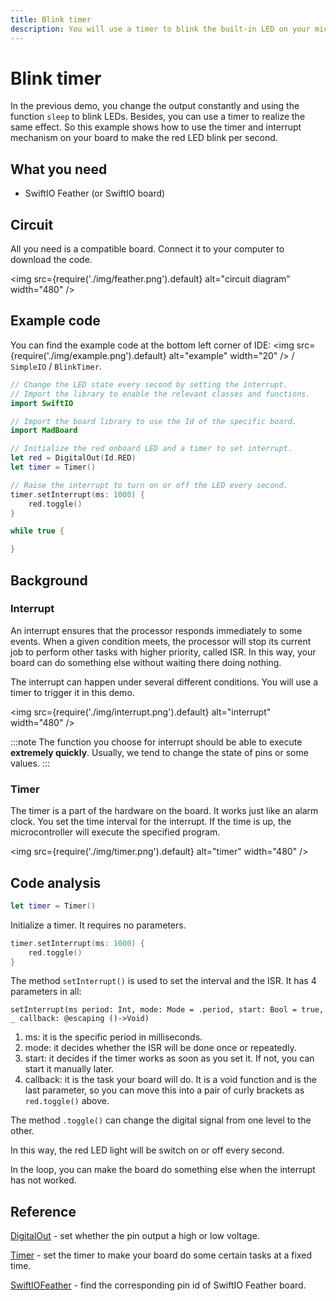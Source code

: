 ```yaml
---
title: Blink timer
description: You will use a timer to blink the built-in LED on your microcontroller board using several lines of Swift code.
---
```


# Blink timer

In the previous demo, you change the output constantly and using the function `sleep` to blink LEDs. Besides, you can use a timer to realize the same effect. So this example shows how to use the timer and interrupt mechanism on your board to make the red LED blink per second.

## What you need

- SwiftIO Feather (or SwiftIO board) 


## Circuit

All you need is a compatible board. Connect it to your computer to download the code.


<img
  src={require('./img/feather.png').default}
  alt="circuit diagram" width="480"
/>


## Example code
You can find the example code at the bottom left corner of IDE: <img
  src={require('./img/example.png').default}
  alt="example" width="20"
/> / `SimpleIO` / `BlinkTimer`.

```swift
// Change the LED state every second by setting the interrupt.
// Import the library to enable the relevant classes and functions.
import SwiftIO

// Import the board library to use the Id of the specific board.
import MadBoard

// Initialize the red onboard LED and a timer to set interrupt.
let red = DigitalOut(Id.RED)
let timer = Timer()

// Raise the interrupt to turn on or off the LED every second.
timer.setInterrupt(ms: 1000) {
    red.toggle()
}

while true {

}
```

## Background

### Interrupt

An interrupt ensures that the processor responds immediately to some events. When a given condition meets, the processor will stop its current job to perform other tasks with higher priority, called ISR. In this way, your board can do something else without waiting there doing nothing.

The interrupt can happen under several different conditions. You will use a timer to trigger it in this demo.


<img
  src={require('./img/interrupt.png').default}
  alt="interrupt" width="480"
/>

:::note
The function you choose for interrupt should be able to execute **extremely quickly**. Usually, we tend to change the state of pins or some values. 
:::

###  Timer

The timer is a part of the hardware on the board. It works just like an alarm clock. You set the time interval for the interrupt. If the time is up, the microcontroller will execute the specified program. 


<img
  src={require('./img/timer.png').default}
  alt="timer" width="480"
/>

## Code analysis

```swift
let timer = Timer()
```
Initialize a timer. It requires no parameters.

```swift
timer.setInterrupt(ms: 1000) {
    red.toggle()
}
```

The method `setInterrupt()` is used to set the interval and the ISR. It has 4 parameters in all:

`setInterrupt(ms period: Int, mode: Mode = .period, start: Bool = true, _ callback: @escaping ()->Void)`

1. ms: it is the specific period in milliseconds.
2. mode: it decides whether the ISR will be done once or repeatedly.
3. start: it decides if the timer works as soon as you set it. If not, you can start it manually later.
4. callback: it is the task your board will do. It is a void function and is the last parameter, so you can move this into a pair of curly brackets as `red.toggle()` above.

The method `.toggle()` can change the digital signal from one level to the other. 

In this way, the red LED light will be switch on or off every second.

In the loop, you can make the board do something else when the interrupt has not worked.

## Reference

[DigitalOut](https://swiftioapi.madmachine.io/Classes/DigitalOut.html) - set whether the pin output a high or low voltage.

[Timer](https://swiftioapi.madmachine.io/Classes/Timer.html) - set the timer to make your board do some certain tasks at a fixed time.

[SwiftIOFeather](https://github.com/madmachineio/MadBoards/blob/main/Sources/SwiftIOFeather/Id.swift) - find the corresponding pin id of SwiftIO Feather board.
